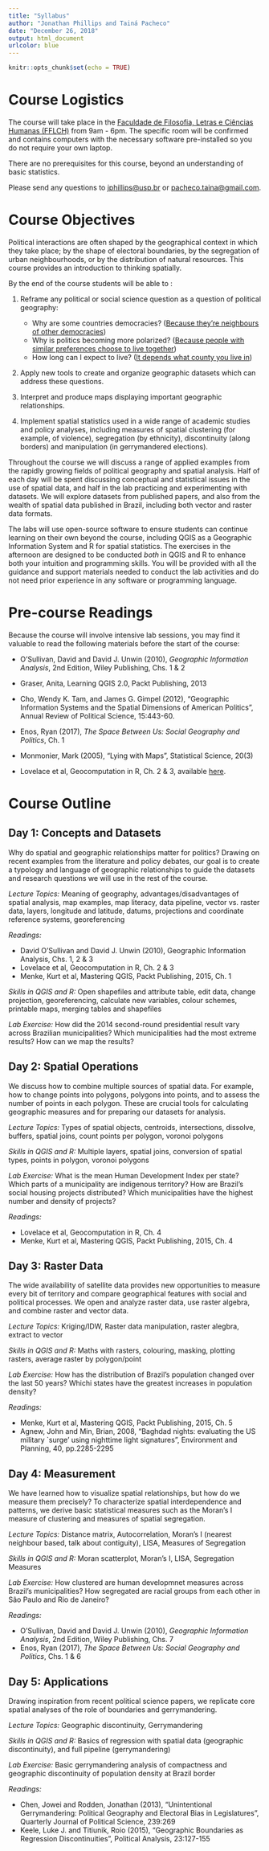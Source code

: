 ```yaml
---
title: "Syllabus"
author: "Jonathan Phillips and Tainá Pacheco"
date: "December 26, 2018"
output: html_document
urlcolor: blue
---
```


```r
knitr::opts_chunk$set(echo = TRUE)
```

# Course Logistics

The course will take place in the [Faculdade de Filosofia, Letras e Ciências Humanas (FFLCH)](https://www.google.com.br/maps/place/FFLCH+-+Pr%C3%A9dio+de+Letras/@-23.5618195,-46.7275296,17z/data=!3m1!4b1!4m5!3m4!1s0x94ce5640eb6f8a59:0x6f53a42abbe26c0c!8m2!3d-23.5618195!4d-46.7253409) from 9am - 6pm. The specific room will be confirmed and contains computers with the necessary software pre-installed so you do not require your own laptop. 

There are no prerequisites for this course, beyond an understanding of basic statistics.

Please send any questions to [jphillips@usp.br](jphillips@usp.br) or [pacheco.taina@gmail.com](pacheco.taina@gmail.com).

# Course Objectives

Political interactions are often shaped by the geographical context in which they take place; by the shape of electoral boundaries, by the segregation of urban neighbourhoods, or by the distribution of natural resources. This course provides an introduction to thinking spatially.

By the end of the course students will be able to :

1. Reframe any political or social science question as a question of political geography: 
    - Why are some countries democracies? ([Because they're neighbours of other democracies](https://onlinelibrary.wiley.com/doi/full/10.1111/sjpe.12140))
    - Why is politics becoming more polarized? ([Because people with similar preferences choose to live together](http://www-personal.umich.edu/~jowei/florida.pdf))
    - How long can I expect to live? ([It depends what county you live in](https://www.nytimes.com/interactive/2016/04/11/upshot/for-the-poor-geography-is-life-and-death.html))

2. Apply new tools to create and organize geographic datasets which can address these questions.

3. Interpret and produce maps displaying important geographic relationships. 

4. Implement spatial statistics used in a wide range of academic studies and policy analyses, including measures of spatial clustering (for example, of violence), segregation (by ethnicity), discontinuity (along borders) and manipulation (in gerrymandered elections). 

Throughout the course we will discuss a range of applied examples from the rapidly growing fields of political geography and spatial analysis. Half of each day will be spent discussing conceptual and statistical issues in the use of spatial data, and half in the lab practicing and experimenting with datasets. We will explore datasets from published papers, and also from the wealth of spatial data published in Brazil, including both vector and raster data formats. 

The labs will use open-source software to ensure students can continue learning on their own beyond the course, including QGIS as a Geographic Information System and R for spatial statistics. The exercises in the afternoon are designed to be conducted *both* in QGIS and R to enhance both your intuition and programming skills. You will be provided with all the guidance and support materials needed to conduct the lab activities and do not need prior experience in any software or programming language.

# Pre-course Readings

Because the course will involve intensive lab sessions, you may find it valuable to read the following materials before the start of the course:

- O'Sullivan, David and David J. Unwin (2010), *Geographic Information Analysis*, 2nd Edition, Wiley Publishing, Chs. 1 & 2

- Graser, Anita, Learning QGIS 2.0, Packt Publishing, 2013

- Cho, Wendy K. Tam, and James G. Gimpel (2012), "Geographic Information Systems and the Spatial Dimensions of American Politics", Annual Review of Political Science, 15:443-60.

- Enos, Ryan (2017), *The Space Between Us: Social Geography and Politics*, Ch. 1

- Monmonier, Mark (2005), "Lying with Maps", Statistical Science, 20(3)

- Lovelace et al, Geocomputation in R, Ch. 2 & 3, available [here](https://geocompr.robinlovelace.net/preface.html).

# Course Outline

## **Day 1: Concepts and Datasets**

Why do spatial and geographic relationships matter for politics? Drawing on recent examples from the literature and policy debates, our goal is to create a typology and language of geographic relationships to guide the datasets and research questions we will use in the rest of the course. 

*Lecture Topics:* Meaning of geography, advantages/disadvantages of spatial analysis, map examples, map literacy, data pipeline, vector vs. raster data, layers, longitude and latitude, datums, projections and coordinate reference systems, georeferencing

*Readings:* 

- David O'Sullivan and David J. Unwin (2010), Geographic Information Analysis, Chs. 1, 2 & 3
- Lovelace et al, Geocomputation in R, Ch. 2 & 3
- Menke, Kurt et al, Mastering QGIS, Packt Publishing, 2015, Ch. 1

*Skills in QGIS and R:* Open shapefiles and attribute table, edit data, change projection, georeferencing, calculate new variables, colour schemes, printable maps, merging tables and shapefiles

*Lab Exercise:* How did the 2014 second-round presidential result vary across Brazilian municipalities? Which municipalities had the most extreme results? How can we map the results?

## **Day 2: Spatial Operations** 
We discuss how to combine multiple sources of spatial data. For example, how to change points into polygons, polygons into points, and to assess the number of points in each polygon. These are crucial tools for calculating geographic measures and for preparing our datasets for analysis.

*Lecture Topics:* Types of spatial objects, centroids, intersections, dissolve, buffers, spatial joins, count points per polygon, voronoi polygons

*Skills in QGIS and R:* Multiple layers, spatial joins, conversion of spatial types, points in polygon, voronoi polygons

*Lab Exercise:* What is the mean Human Development Index per state? Which parts of a municipality are indigenous territory? How are Brazil's social housing projects distributed? Which municipalities have the highest number and density of projects?

*Readings:* 

- Lovelace et al, Geocomputation in R, Ch. 4
- Menke, Kurt et al, Mastering QGIS, Packt Publishing, 2015, Ch. 4

## **Day 3: Raster Data** 

The wide availability of satellite data provides new opportunities to measure every bit of territory and compare geographical features with social and political processes. We open and analyze raster data, use raster algebra, and combine raster and vector data.

*Lecture Topics:* Kriging/IDW, Raster data manipulation, raster alegbra, extract to vector

*Skills in QGIS and R:* Maths with rasters, colouring, masking, plotting rasters, average raster by polygon/point

*Lab Exercise:* How has the distribution of Brazil's population changed over the last 50 years? Whichi states have the greatest increases in population density? 

*Readings:* 

- Menke, Kurt et al, Mastering QGIS, Packt Publishing, 2015, Ch. 5
- Agnew, John and Min, Brian, 2008, "Baghdad nights: evaluating the US military `surge' using nighttime light signatures", Environment and Planning, 40, pp.2285-2295

## **Day 4: Measurement** 

We have learned how to visualize spatial relationships, but how do we measure them precisely? To characterize spatial interdependence and patterns, we derive basic statistical measures such as the Moran’s I measure of clustering and measures of spatial segregation. 

*Lecture Topics:* Distance matrix, Autocorrelation, Moran's I (nearest neighbour based, talk about contiguity), LISA, Measures of Segregation

*Skills in QGIS and R:* Moran scatterplot, Moran's I, LISA, Segregation Measures

*Lab Exercise:* How clustered are human developmnet measures across Brazil's municipalities? How segregated are racial groups from each other in São Paulo and Rio de Janeiro?

*Readings:*

- O'Sullivan, David and David J. Unwin (2010), *Geographic Information Analysis*, 2nd Edition, Wiley Publishing, Chs. 7
- Enos, Ryan (2017), *The Space Between Us: Social Geography and Politics*, Chs. 1 & 6

## **Day 5: Applications**
Drawing inspiration from recent political science papers, we replicate core spatial analyses of the role of boundaries and gerrymandering.

*Lecture Topics:* Geographic discontinuity, Gerrymandering

*Skills in QGIS and R:* Basics of regression with spatial data (geographic discontinuity), and full pipeline (gerrymandering)

*Lab Exercise:* Basic gerrymandering analysis of compactness and geographic discontinuity of population density at Brazil border

*Readings:* 

- Chen, Jowei and Rodden, Jonathan (2013), "Unintentional Gerrymandering: Political Geography and Electoral Bias in Legislatures", Quarterly Journal of Political Science, 239:269
- Keele, Luke J. and Titiunik, Roio (2015), "Geographic Boundaries as Regression Discontinuities", Political Analysis, 23:127-155
